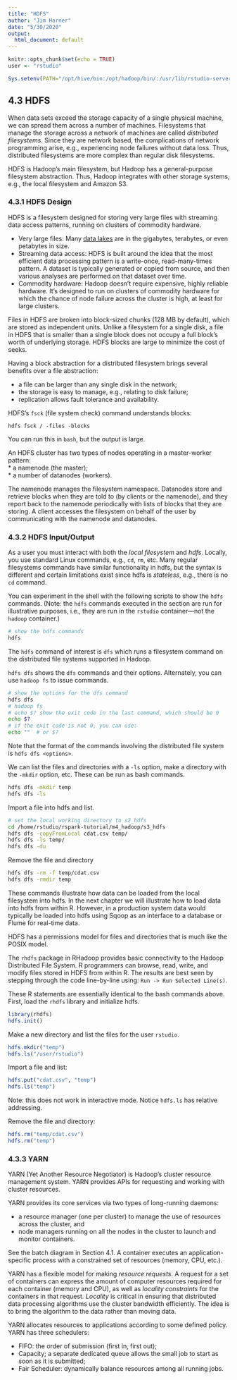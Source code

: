 ```yaml
---
title: "HDFS"
author: "Jim Harner"
date: "5/30/2020"
output:
  html_document: default
---
```


```r
knitr::opts_chunk$set(echo = TRUE)
user <- "rstudio"

Sys.setenv(PATH="/opt/hive/bin:/opt/hadoop/bin/:/usr/lib/rstudio-server/bin:/usr/local/sbin:/usr/local/bin:/usr/sbin:/usr/bin:/sbin:/bin")
```

## 4.3 HDFS

When data sets exceed the storage capacity of a single physical machine, we can spread them across a number of machines. Filesystems that manage the storage across a network of machines are called *distributed filesystems*. Since they are network based, the complications of network programming arise, e.g., experiencing node failures without data loss. Thus, distributed filesystems are more complex than regular disk filesystems.

HDFS is Hadoop’s main filesystem, but Hadoop has a general-purpose filesystem abstraction. Thus, Hadoop integrates with other storage systems, e.g., the local filesystem and Amazon S3.

### 4.3.1 HDFS Design

HDFS is a filesystem designed for storing very large files with streaming data access patterns, running on clusters of commodity hardware.  

* Very large files: Many [data lakes](https://en.wikipedia.org/wiki/Data_lake) are in the gigabytes, terabytes, or even petabytes in size.  
* Streaming data access: HDFS is built around the idea that the most efficient data processing pattern is a write-once, read-many-times pattern. A dataset is typically generated or copied from source, and then various analyses are performed on that dataset over time.  
* Commodity hardware: Hadoop doesn’t require expensive, highly reliable hardware. It’s designed to run on clusters of commodity hardware for which the chance of node failure across the cluster is high, at least for large clusters.

Files in HDFS are broken into block-sized chunks (128 MB by default), which are stored as independent units. Unlike a filesystem for a single disk, a file in HDFS that is smaller than a single block does not occupy a full block’s worth of underlying storage. HDFS blocks are large to minimize the cost of seeks. 

Having a block abstraction for a distributed filesystem brings several benefits over a file abstraction:  

* a file can be larger than any single disk in the network;
* the storage is easy to manage, e.g., relating to disk failure;  
* replication allows fault tolerance and availability.  

HDFS’s `fsck` (file system check) command understands blocks:
```
hdfs fsck / -files -blocks
```
You can run this in `bash`, but the output is large.

An HDFS cluster has two types of nodes operating in a master-worker pattern:  
* a namenode (the master);  
* a number of datanodes (workers).  

The namenode manages the filesystem namespace. Datanodes store and retrieve blocks when they are told to (by clients or the namenode), and they report back to the namenode periodically with lists of blocks that they are storing. A client accesses the filesystem on behalf of the user by communicating with the namenode and datanodes. 

### 4.3.2 HDFS Input/Output

As a user you must interact with both the *local filesystem* and *hdfs*. Locally, you use standard Linux commands, e.g., `cd`, `rm`, etc. Many regular filesystems commands have similar functionality in hdfs, but the syntax is different and certain limitations exist since hdfs is *stateless*, e.g., there is no `cd` command. 

You can experiment in the shell with the following scripts to show the `hdfs` commands. (Note: the `hdfs` commands executed in the section are run for illustrative purposes, i.e., they are run in the `rstudio` container---not the `hadoop` container.)
```bash
# show the hdfs commands
hdfs
```
The `hdfs` command of interest is `dfs` which runs a filesystem command on the distributed file systems supported in Hadoop.

`hdfs dfs` shows the `dfs` commands and their options. Alternately, you can use `hadoop fs` to issue commands.
```bash
# show the options for the dfs command
hdfs dfs 
# hadoop fs
# echo $? show the exit code in the last command, which should be 0
echo $?
# if the exit code is not 0, you can use:
echo ""  # or $?
```
Note that the format of the commands involving the distributed file system is `hdfs dfs <options>`.

We can list the files and directories with a `-ls` option, make a directory with the `-mkdir` option, etc. These can be run as bash commands.
```bash
hdfs dfs -mkdir temp
hdfs dfs -ls
```
Import a file into hdfs and list.
```bash
# set the local working directory to s2_hdfs
cd /home/rstudio/rspark-tutorial/m4_hadoop/s3_hdfs
hdfs dfs -copyFromLocal cdat.csv temp/
hdfs dfs -ls temp/
hdfs dfs -du
```
Remove the file and directory
```bash
hdfs dfs -rm -f temp/cdat.csv
hdfs dfs -rmdir temp
```
These commands illustrate how data can be loaded from the local filesystem into hdfs. In the next chapter we will illustrate how to load data into hdfs from within R. However, in a production system data would typically be loaded into hdfs using Sqoop as an interface to a database or Flume for real-time data.

HDFS has a permissions model for files and directories that is much like the POSIX model.

The `rhdfs` package in RHadoop provides basic connectivity to the Hadoop Distributed File System. R programmers can browse, read, write, and modify files stored in HDFS from within R. The results are best seen by stepping through the code line-by-line using: `Run -> Run Selected Line(s)`.

These R statements are essentially identical to the bash commands above. First, load the `rhdfs` library and initialize hdfs.
```r
library(rhdfs)
hdfs.init()
```
Make a new directory and list the files for the user `rstudio`.
```r
hdfs.mkdir("temp")
hdfs.ls("/user/rstudio")
```
Import a file and list:
```r
hdfs.put("cdat.csv", "temp")
hdfs.ls("temp")
```
Note: this does not work in interactive mode. Notice `hdfs.ls` has relative addressing.

Remove the file and directory:
```r
hdfs.rm("temp/cdat.csv")
hdfs.rm("temp")
```

### 4.3.3 YARN

YARN (Yet Another Resource Negotiator) is Hadoop’s cluster resource management system. YARN provides APIs for requesting and working with cluster resources.

YARN provides its core services via two types of long-running daemons:  

* a resource manager (one per cluster) to manage the use of resources across the cluster, and  
* node managers running on all the nodes in the cluster to launch and monitor containers.

See the batch diagram in Section 4.1. A container executes an application-specific process with a constrained set of resources (memory, CPU, etc.). 

YARN has a flexible model for making *resource requests*. A request for a set of containers can express the amount of computer resources required for each container (memory and CPU), as well as *locality constraints* for the containers in that request. *Locality* is critical in ensuring that distributed data processing algorithms use the cluster bandwidth efficiently. The idea is to bring the algorithm to the data rather than moving data.

YARN allocates resources to applications according to some defined policy. YARN has three schedulers:  

* FIFO: the order of submission (first in, first out);  
* Capacity; a separate dedicated queue allows the small job to start as soon as it is submitted;  
* Fair Scheduler: dynamically balance resources among all running jobs.
